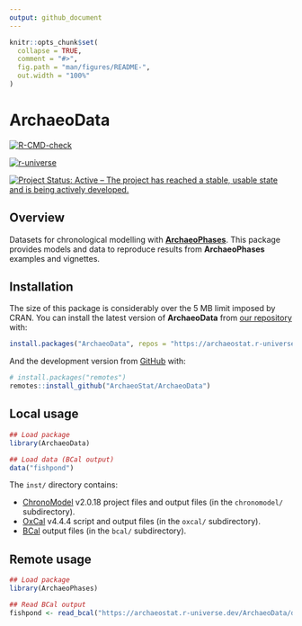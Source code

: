 ```yaml
---
output: github_document
---
```


<!-- README.md is generated from README.Rmd. Please edit that file -->

```r
knitr::opts_chunk$set(
  collapse = TRUE,
  comment = "#>",
  fig.path = "man/figures/README-",
  out.width = "100%"
)
```

# ArchaeoData

<!-- badges: start -->
[![R-CMD-check](https://github.com/ArchaeoStat/ArchaeoData/actions/workflows/R-CMD-check.yaml/badge.svg)](https://github.com/ArchaeoStat/ArchaeoData/actions/workflows/R-CMD-check.yaml)

[![r-universe](https://archaeostat.r-universe.dev/badges/ArchaeoData)](https://archaeostat.r-universe.dev){.pkgdown-devel}

[![Project Status: Active – The project has reached a stable, usable state and is being actively developed.](https://www.repostatus.org/badges/latest/active.svg)](https://www.repostatus.org/#active)
<!-- badges: end -->

## Overview

Datasets for chronological modelling with [**ArchaeoPhases**](https://github.com/ArchaeoStat/ArchaeoPhases). This package provides models and data to reproduce results from **ArchaeoPhases** examples and vignettes.

## Installation

The size of this package is considerably over the 5 MB limit imposed by CRAN.
You can install the latest version of **ArchaeoData** from [our repository](https://archaeostat.r-universe.dev) with:

```r
install.packages("ArchaeoData", repos = "https://archaeostat.r-universe.dev")
```

And the development version from [GitHub](https://github.com/) with:

```r
# install.packages("remotes")
remotes::install_github("ArchaeoStat/ArchaeoData")
```

## Local usage

```r
## Load package
library(ArchaeoData)

## Load data (BCal output)
data("fishpond")
```

The `inst/` directory contains:

* [ChronoModel](http://www.chronomodel.fr) v2.0.18 project files and output files (in the `chronomodel/` subdirectory).
* [OxCal](https://c14.arch.ox.ac.uk/oxcal.html) v4.4.4 script and output files (in the `oxcal/` subdirectory).
* [BCal](https://bcal.shef.ac.uk) output files (in the `bcal/` subdirectory).

## Remote usage

```r
## Load package
library(ArchaeoPhases)

## Read BCal output
fishpond <- read_bcal("https://archaeostat.r-universe.dev/ArchaeoData/data/fishpond/csv")
```
